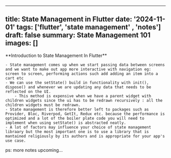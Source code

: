 
---
title: State Management in Flutter
date: '2024-11-01'
tags: ['flutter', 'state  management' , 'notes']
draft: false
summary: State Management 101
images: []
---


<p> 
**Introduction to State Management In Flutter**
</p>
<p>

	- State management comes up when we start passing data between screens and we want to make out app more interactive with navigation eg: screen to screen, performing actions such add adding an item into a cart etc
	- We can use the setState() build in functionality with init(), dispose() and whenever we are updating any data that needs to be reflected on the UI.
		- This method is expensive when we have a parent widget with children widgets since the ui has to be redrawn recursively : all the children widgets must be redrawn.
	- State management is therefore better left to packages such as Provider, Bloc, Riverpod, GetIt, Redux etc. because the performance is optimized and a lot of the boiler plate code you will need to implement when using setState() is abstracted neatly.
	- A lot of factors may influence your choice of state management libraary but the most important one is to use a library that is mantained religiously by its authors and is appropriate for your app's use case.
ps: more notes upcoming...
    </p>